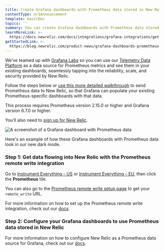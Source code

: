 ```yaml
---
title: Create Grafana dashboards with Prometheus data stored in New Relic
contentType: nr1Announcement
template: basicDoc
topics: ''
summary: You can create Grafana dashboards with Prometheus data stored in New Relic!
learnMoreLink: >-
  https://docs.newrelic.com/docs/integrations/grafana-integrations/get-started/grafana-support-prometheus-promql
getStartedLink: >-
  https://blog.newrelic.com/product-news/grafana-dashboards-prometheus-telemetry-data-platform/
---
```


We’ve teamed up with [Grafana Labs](https://grafana.com/) so you can use our [Telemetry Data Platform](https://newrelic.com/platform/telemetry-data-platform) as a data source for Prometheus metrics and see them in your existing dashboards, seamlessly tapping into the reliability, scale, and security provided by New Relic.

Follow the steps below or [use this more detailed walkthrough](https://blog.newrelic.com/product-news/grafana-dashboards-prometheus-telemetry-data-platform/) to send Prometheus data to New Relic, so that Grafana can populate your existing Prometheus-specific dashboards with that data.

This process requires Prometheus version 2.15.0 or higher and Grafana version 6.7.0 or higher.

You’ll also need to [sign up for New Relic](https://newrelic.com/signup/).

![A screenshot of a Grafana dashboard with Prometheus data](https://docs-dev.newrelic.com/sites/default/files/thumbnails/image/prometheus_grafana_dashboard.png "A screenshot of a Grafana dashboard with Prometheus data")

Here's an example of how these Grafana dashboards with Prometheus data look in our new dark mode.

### Step 1: Get data flowing into New Relic with the Prometheus remote write integration

Go to [Instrument Everything – US](http://one.newrelic.com/launcher/nr1-core.settings?pane=eyJuZXJkbGV0SWQiOiJ0dWNzb24ucGxnLWluc3RydW1lbnQtZXZlcnl0aGluZyJ9) or [Instrument Everything – EU](http://one.eu.newrelic.com/launcher/nr1-core.settings?pane=eyJuZXJkbGV0SWQiOiJ0dWNzb24ucGxnLWluc3RydW1lbnQtZXZlcnl0aGluZyJ9), then click the **Prometheus** tile.

You can also go to the [Prometheus remote write setup page](https://one.newrelic.com/launcher/nr1-core.settings?pane=eyJuZXJkbGV0SWQiOiJwcm9tZXRoZXVzLXJlbW90ZS13cml0ZS1pbnRlZ3JhdGlvbi1uZXJkbGV0cy5zZXR1cC1wcm9tZXRoZXVzIn0=) to get your `remote_write` URL.

For more information on how to set up the Prometheus remote write integration, check out our [docs](/docs/integrations/prometheus-integrations/install-configure-remote-write/set-your-prometheus-remote-write-integration).

### Step 2: Configure your Grafana dashboards to use Prometheus data stored in New Relic

For more information on how to configure New Relic as a Prometheus data source for Grafana, check out our [docs](/docs/integrations/grafana-integrations/set-configure/configure-new-relic-prometheus-data-source-grafana).